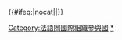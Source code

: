 {{Navbox
| name = 法语国家及地区国际组织
| state = collapsed
| title = [[法语国家及地区国际组织]]
| bodyclass = hlist

| group1 = 參與國家／地區
| list1 =
 {{Navbox |child |groupstyle=font-weight:normal;
  | image = [[File:Flag of La Francophonie.svg|100px|alt=Flag of the Francophonie]]

  | group1 = 正式成員
  | list1 =
* [[阿尔巴尼亚]]
* [[安道尔]]
* [[亞美尼亞]]
* [[比利时]] 
* [[贝宁]]
* [[保加利亚]]
* [[布吉納法索]]
* [[蒲隆地]]
* [[柬埔寨]]
* [[喀麦隆]]
* [[加拿大]]
* [[佛得角]]
* [[中非共和國]]
* [[葛摩]]
* [[刚果民主共和国]]
* [[刚果共和国]]
* [[科特迪瓦]]
* [[吉布提]]
* [[多米尼克]]
* [[埃及]]
* [[法国]] 
* [[加蓬]]
* [[希腊]]
* [[几内亚]]
* [[幾內亞比索]]
* [[赤道几内亚]]
* [[海地]]
* [[老挝]]
* [[黎巴嫩]]
* [[卢森堡]]
* [[马达加斯加]]
* [[马里]]
* [[毛里塔尼亚]]
* [[毛里求斯]]
* [[摩洛哥]]
* [[摩尔多瓦]]
* [[摩纳哥]]
* [[新不倫瑞克省|加拿大新不倫瑞克省]]
* [[尼日尔]]
* [[北马其顿]]
* [[魁北克省|加拿大魁北克省]]
* [[羅馬尼亞]]
* [[卢旺达]]
* [[圣卢西亚]]
* [[圣多美和普林西比]]
* [[塞内加尔]]
* [[塞舌尔]]
* [[瑞士]]
* [[乍得]]
* [[多哥]]
* [[突尼西亞]]
* [[瓦努阿图]]
* [[越南]] 
* [[比利时法语社群]]

  | group2 = 準成員
  | list2 =
* [[賽普勒斯]]
* [[加纳]]
* [[新喀里多尼亞]]
* [[卡塔尔]]

  | group3 = 觀察員
  | list3 =
* [[阿根廷]]
* [[奥地利]]
* [[波斯尼亚和黑塞哥维那]]
* [[大韩民国]]
* [[哥斯达黎加]]
* [[克罗地亚]]
* [[阿拉伯联合酋长国]]
* [[爱沙尼亚]]
* [[格鲁吉亚]]
* [[匈牙利]]
* [[科索沃]]
* [[拉脫維亞]]
* [[立陶宛]]
* [[墨西哥]]
* [[蒙特內哥羅]]
* [[莫桑比克]]
* [[安大略]]
* [[波兰]]
* [[塞尔维亚]]
* [[斯洛伐克]]
* [[斯洛文尼亚]]
* [[多明尼加]]
* [[捷克]]
* [[泰国]]
* [[乌克兰]]
* [[乌拉圭]]
 }}

<!---group2 omitted to maintain alternating list backgrounds--->

| group3 = 歷任秘書長
| list3 = [[布特羅斯·布特羅斯-加利]]{{to}}[[阿卜杜·迪乌夫]]{{to}}[[庄美楷|米歇尔·让]]{{to}}[[路易丝·穆斯基瓦博]]

| group4 = 相關
| list4 =
* [[法语国家和地区列表]]
* [[法語系運動會]]
* [[法國電視國際五台]]

}}<includeonly>{{#ifeq:{{{1}}}|nocat||[[Category:法語圈國際組織參與國]]}}</includeonly><noinclude>

[[Category:法語圈國際組織參與國|*]]
[[Category:国际组织导航模板|{{PAGENAME}}]]
</noinclude>